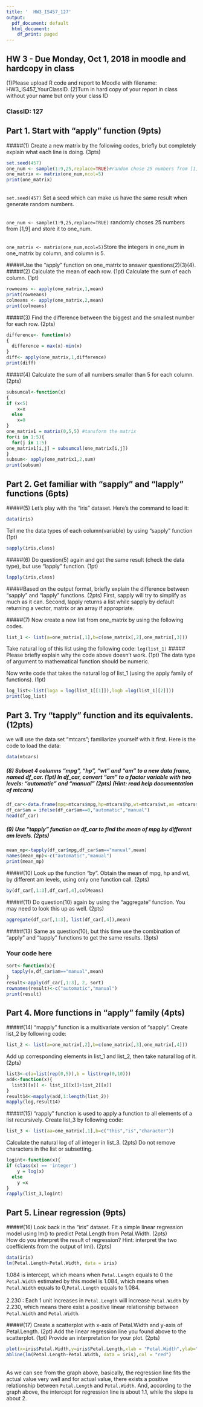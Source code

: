 ```yaml
---
title: '  HW3_IS457_127'
output:
  pdf_document: default
  html_document:
    df_print: paged
---
```


## HW 3 - Due Monday, Oct 1, 2018 in moodle and hardcopy in class

(1)Please upload R code and report to Moodle with filename: HW3_IS457_YourClassID.
(2)Turn in hard copy of your report in class without your name but only your class ID

### ClassID: 127
## Part 1. Start with "apply" function (9pts)

#####(1) Create a new matrix by the following codes, briefly but completely explain what each line is doing. (3pts)
```r
set.seed(457)
one_num <- sample(1:9,25,replace=TRUE)#random chose 25 numbers from [1,9] and store it to one_num 
one_matrix <- matrix(one_num,ncol=5)
print(one_matrix)
```
<br>`set.seed(457)` Set a seed which can make us have the same result when generate random numbers.

<br>`one_num <- sample(1:9,25,replace=TRUE)` randomly choses 25 numbers from [1,9] and store it to one_num. 

<br>`one_matrix <- matrix(one_num,ncol=5)`Store the integers in one_num in one_matrix by column, and column is 5.


#####Use the "apply" function on one_matrix to answer questions(2)(3)(4).
#####(2) Calculate the mean of each row. (1pt)  Calculate the sum of each column. (1pt)

```r
rowmeans <- apply(one_matrix,1,mean)
print(rowmeans)
colmeans <- apply(one_matrix,2,mean)
print(colmeans)
```


#####(3) Find the difference between the biggest and the smallest number for each row. (2pts)

```r
difference<- function(x)
{
  difference = max(x)-min(x)
}
diff<- apply(one_matrix,1,difference)
print(diff)
```


#####(4) Calculate the sum of all numbers smaller than 5 for each column. (2pts)
```r
subsumcal<-function(x)
{
if (x<5)
    x=x
  else
    x=0
}
one_matrix1 = matrix(0,5,5) #tansform the matrix 
for(i in 1:5){
  for(j in 1:5)
one_matrix1[i,j] = subsumcal(one_matrix[i,j])
}
subsum<- apply(one_matrix1,2,sum)
print(subsum)
```
## Part 2. Get familiar with "sapply" and "lapply" functions (6pts)

#####(5) Let's play with the "iris" dataset. Here's the command to load it:

```r
data(iris)
```
Tell me the data types of each column(variable) by using "sapply" function (1pt)
```r
sapply(iris,class)
```

#####(6) Do question(5) again and get the same result (check the data type), but use "lapply" function. (1pt) 

```r
lapply(iris,class)
```
#####Based on the output format, briefly explain the difference between "sapply" and "lapply" functions. (2pts)
First, sapply will try to simplify as much as it can. Second, lapply returns a list while sapply by default returning a vector, matrix or an array if appropriate.

#####(7) Now create a new list from one_matrix by using the following codes.
```r
list_1 <- list(a=one_matrix[,1],b=c(one_matrix[,2],one_matrix[,3]))
```
Take natural log of this list using the following code:
`log(list_1)`
#####<br>Please briefly explain why the code above doesn't work. (1pt)
The data type of argument to mathematical function should be numeric.

Now write code that takes the natural log of list_1 (using the apply family of functions). (1pt)
```r
log_list<-list(loga = log(list_1[[1]]),logb =log(list_1[[2]]))
print(log_list)
```

## Part 3. Try "tapply" function and its equivalents. (12pts)
we will use the data set "mtcars"; familiarize yourself with it first. Here is the code to load the data:
```r
data(mtcars)
```
##### (8) Subset 4 columns "mpg", "hp", "wt" and "am" to a new data frame, named df_car. (1pt) In df_car, convert "am" to a factor variable with two levels: "automatic" and "manual" (2pts) (Hint: read help documentation of mtcars)

```r
df_car<-data.frame(mpg=mtcars$mpg,hp=mtcars$hp,wt=mtcars$wt,am =mtcars$am)
df_car$am = ifelse(df_car$am==0,"automatic","manual")
head(df_car)
```


##### (9) Use "tapply" function on df_car to find the mean of mpg by different am levels. (2pts)

```r
mean_mp<-tapply(df_car$mpg,df_car$am=="manual",mean)
names(mean_mp)<-c("automatic","manual")
print(mean_mp)
```
#####(10) Look up the function "by". Obtain the mean of mpg, hp and wt, by different am levels, using only one function call. (2pts)

```r
by(df_car[,1:3],df_car[,4],colMeans)
```

#####(11) Do question(10) again by using the "aggregate" function. You may need to look this up as well. (2pts)

```r
aggregate(df_car[,1:3], list(df_car[,4]),mean)
```
#####(13) Same as question(10), but this time use the combination of "apply" and "tapply" functions to get the same results. (3pts)

### Your code here
```r
sort<-function(x){
  tapply(x,df_car$am=="manual",mean)
}
result<-apply(df_car[,1:3], 2, sort)
rownames(result)<-c("automatic","manual")
print(result)
```

## Part 4. More functions in "apply" family (4pts)

#####(14) "mapply" function is a multivariate version of "sapply".
Create list_2 by following code:
```r
list_2 <- list(a=one_matrix[,2],b=c(one_matrix[,3],one_matrix[,4]))
```
Add up corresponding elements in list_1 and list_2, then take natural log of it. (2pts)

```r
list3<-c(a=list(rep(0,5)),b = list(rep(0,10)))
add<-function(x){
  list3[[x]] <- list_1[[x]]+list_2[[x]]
}
result14<-mapply(add,1:length(list_2))
mapply(log,result14)
```

#####(15) "rapply" function is used to apply a function to all elements of a list recursively.
Create list_3 by following code:
```r
list_3 <- list(aa=one_matrix[,1],b=c("this","is","character"))
```
Calculate the natural log of all integer in list_3. (2pts)  Do not remove characters in the list or subsetting.
```r
logint<-function(x){
if (class(x) == 'integer')
    y = log(x)
  else
    y =x
}
rapply(list_3,logint)
```
## Part 5. Linear regression (9pts)

#####(16) Look back in the "iris" dataset.
Fit a simple linear regression model using lm() to predict Petal.Length from Petal.Width. (2pts)
<br>How do you interpret the result of regression? Hint: interpret the two coefficients from the output of lm(). (2pts)
```r
data(iris)
lm(Petal.Length~Petal.Width, data = iris)
```
 1.084 is intercept, which means when `Petal.Length` equals to 0 the `Petal.Width` estimated by this model is  1.084, which means when `Petal.Width` equals to 0,`Petal.Length` equals to 1.084.  
<br>2.230  : Each 1 unit increases in `Petal.Length` will increase `Petal.Width` by 2.230, which means there exist a positive linear relationship between `Petal.Width` and `Petal.Width`.

#####(17) Create a scatterplot with x-axis of Petal.Width and y-axis of Petal.Length. (2pt)
Add the linear regression line you found above to the scatterplot. (1pt) Provide an interpretation for your plot. (2pts)
```r
plot(x=iris$Petal.Width,y=iris$Petal.Length,xlab = "Petal.Width",ylab="Petal.Length")
abline(lm(Petal.Length~Petal.Width, data = iris),col = "red")
```
<br>As we can see from the graph above, basically, the regression line fits the actual value very well and for actual value, there exists a positive relationship between `Petal.Length` and `Petal.Width`. And, according to the graph above, the intercept for regression line is about 1.1, while the slope is about 2.